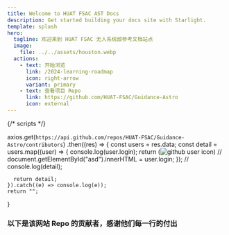```yaml
---
title: Welcome to HUAT FSAC AST Docs
description: Get started building your docs site with Starlight.
template: splash
hero:
  tagline: 欢迎来到 HUAT FSAC 无人系统部参考文档站点
  image:
    file: ../../assets/houston.webp
  actions:
    - text: 开始浏览
      link: /2024-learning-roadmap
      icon: right-arrow
      variant: primary
    - text: 查看项目 Repo
      link: https://github.com/HUAT-FSAC/Guidance-Astro
      icon: external
---
```


{/* scripts */}


  axios.get(`https://api.github.com/repos/HUAT-FSAC/Guidance-Astro/contributors`)
    .then((res) => {
      const users = res.data;
      const detail = users.map((user) => {
        console.log(user.login);
        return (<img src={user.avatar_url} alt="github user icon" />)
        // document.getElementById("asd").innerHTML = user.login;
      });
      // console.log(detail);
      
      return detail;
    }).catch((e) => console.log(e));
    return "";
}

### 以下是该网站 Repo 的贡献者，感谢他们每一行的付出

<Contributors />

<div id="asd" />

